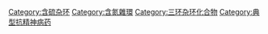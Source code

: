 {{Commonscat|Phenothiazines}}

[[Category:含硫杂环|Category:含硫杂环]]
[[Category:含氮雜環|Category:含氮雜環]]
[[Category:三环杂环化合物|Category:三环杂环化合物]]
[[Category:典型抗精神病药|Category:典型抗精神病药]]
